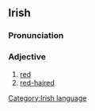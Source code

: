 ==Irish==
===Pronunciation===
{{IPA|[ruə]}}
===Adjective===
#[[red]]
#[[red-haired]]

[[Category:Irish language]]